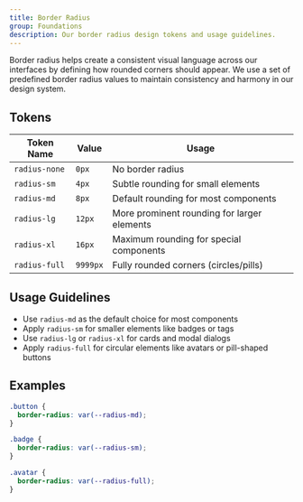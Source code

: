 ```yaml
---
title: Border Radius
group: Foundations
description: Our border radius design tokens and usage guidelines.
---
```



Border radius helps create a consistent visual language across our interfaces by defining how rounded corners should appear. We use a set of predefined border radius values to maintain consistency and harmony in our design system.

## Tokens

| Token Name    | Value    | Usage                                       |
| ------------- | -------- | ------------------------------------------- |
| `radius-none` | `0px`    | No border radius                            |
| `radius-sm`   | `4px`    | Subtle rounding for small elements          |
| `radius-md`   | `8px`    | Default rounding for most components        |
| `radius-lg`   | `12px`   | More prominent rounding for larger elements |
| `radius-xl`   | `16px`   | Maximum rounding for special components     |
| `radius-full` | `9999px` | Fully rounded corners (circles/pills)       |

## Usage Guidelines

- Use `radius-md` as the default choice for most components
- Apply `radius-sm` for smaller elements like badges or tags
- Use `radius-lg` or `radius-xl` for cards and modal dialogs
- Apply `radius-full` for circular elements like avatars or pill-shaped buttons

## Examples

```css
.button {
  border-radius: var(--radius-md);
}

.badge {
  border-radius: var(--radius-sm);
}

.avatar {
  border-radius: var(--radius-full);
}
```
